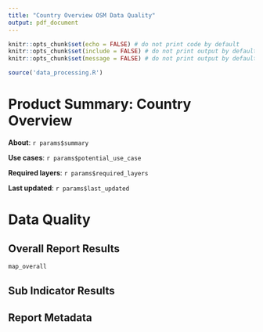 ```yaml
---
title: "Country Overview OSM Data Quality"
output: pdf_document
---
```


```r
knitr::opts_chunk$set(echo = FALSE) # do not print code by default
knitr::opts_chunk$set(include = FALSE) # do not print output by default
knitr::opts_chunk$set(message = FALSE) # do not print output by default

source('data_processing.R')
```

# Product Summary: Country Overview

**About**: `r params$summary`

**Use cases**: `r params$potential_use_case`

**Required layers**: `r params$required_layers`

**Last updated**: `r params$last_updated`


# Data Quality


## Overall Report Results 

```r

map_overall


```


## Sub Indicator Results 


## Report Metadata
